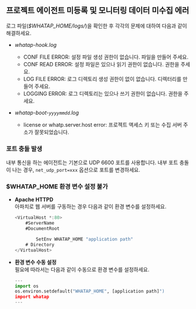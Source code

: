 ## 프로젝트 에이전트 미등록 및 모니터링 데이터 미수집 에러

로그 파일(*$WHATAP_HOME/logs/*)을 확인한 후 각각의 문제에 대하여 다음과 같이 해결하세요.

* *whatap-hook.log*
    * CONF FILE ERROR: 설정 파일 생성 권한이 없습니다. 파일을 만들어 주세요.
    * CONF READ ERROR: 설정 파일은 있으나 읽기 권한이 없습니다. 권한을 주세요.
    * LOG FILE ERROR: 로그 디렉토리 생성 권한이 없이 없습니다. 디렉터리를 만들어 주세요.
    * LOGGING ERROR: 로그 디렉토리는 있으나 쓰기 권한이 없습니다. 권한을 주세요.

* *whatap-boot-```yyyymmdd```.log*
    * license or whatp.server.host error: 프로젝트 액세스 키 또는 수집 서버 주소가 잘못되었습니다.

### 포트 충돌 발생

내부 통신을 하는 에이전트는 기본으로 UDP 6600 포트를 사용합니다. 내부 포트 충돌이 나는 경우, `net_udp_port=xxx` 옵션으로 포트를 변경하세요.

### $WHATAP_HOME 환경 변수 설정 불가

* **Apache HTTPD**  
    아파치로 웹 서버를 구동하는 경우 다음과 같이 환경 변수를 설정하세요.

    ```java title=SH
    <VirtualHost *:80>
        #ServerName
        #DocumentRoot

            SetEnv WHATAP_HOME "application path"
        # Directory
    </VirtualHost>
    ```

* **환경 변수 수동 설정**  
    필요에 따라서는 다음과 같이 수동으로 환경 변수를 설정하세요.

    ```python title=Python
    ---
    import os
    os.environ.setdefault("WHATAP_HOME", [application path]")
    import whatap
    ---
    ```